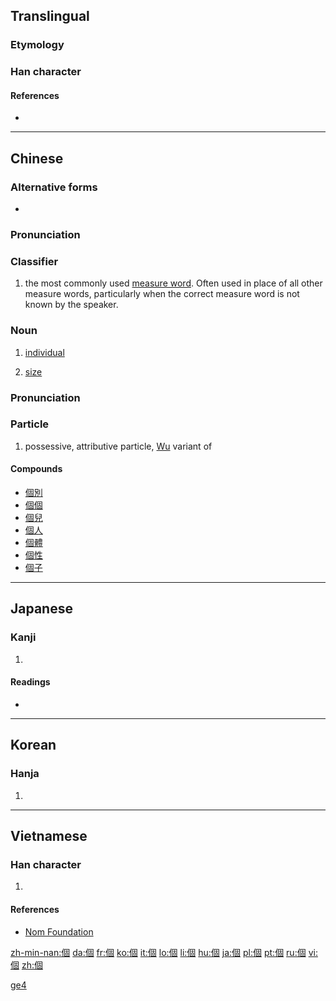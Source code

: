 {{also|个}}
==Translingual==
{{stroke order|type=animate}}
{{zh-hanzi-box|[[个]]|個}} 

===Etymology===
{{Han compound|亻|固|c1=s|c2=p|ls=psc}}

===Han character===
{{Han char|rn=9|rad=人|as=08|sn=10|four=2620<sub>0</sub>|canj=人田十口 (OWJR)|ids=⿰[[亻]][[固]]}}

====References====
* {{Han ref|kx=0107.170|dkj=00758|dj=0228.020|hdz=10178.030|uh=500B|ud=20491|bh=ADD3|bd=44499}}

----

==Chinese==
{{zh-hanzi-box|[[个]]|[[個]]／[[箇]]}}

===Alternative forms===
* {{zh-l|箇}}

===Pronunciation===
{{zh-pron
|m=gè,ge
|c=go3
|h=poj=[[kè]], [[kài]]
|mn=kò
|w=5geq,5hheq,4eq,2ku
|ma=zh-gè.ogg
|cat=cl
}}

===Classifier===
{{zh-cls}}

# the most commonly used [[measure word]]. Often used in place of all other measure words, particularly when the correct measure word is not known by the speaker.
#: {{zh-usex|我 有 一 個 問題。|I have a question.|link=yes}}

===Noun===
{{zh-noun}}

# [[individual]]
#: {{zh-usex|個{gè}人|an individual|link=yes}}
#: {{zh-usex|個{gè}別|individual, respective|link=yes}}
#: {{zh-usex|個{gè}體|individuality|link=yes}}
# [[size]]
#: {{zh-usex|個{gè}兒{r}|size|link=yes}}
#: {{zh-usex|個{gè}子{zi}|height, stature|link=yes}}


===Pronunciation===
{{zh-pron
|w=5geq,5hheq,4eq,2ku
|cat=part
}}

===Particle===
{{zh-particle}}

# {{cx|Wu|lang=zh}} possessive, attributive particle, [[Wu]] variant of {{zh-l|的||de}}

====Compounds====
*[[個別]]
*[[個個]]
*[[個兒]]
*[[個人]]
*[[個體]]
*[[個性]]
*[[個子]]

[[Category:Beginning Mandarin|ge4]]

----

==Japanese==

===Kanji===
{{ja-kanji|grade=5|rs=人08}}

# {{defn|lang=ja|sort=人08}}

====Readings====
* {{ja-readings|on=[[こ]] (ko), [[か]] (ka)|kun=[[こ]] (ko)}}

----

==Korean==

===Hanja===
{{ko-hanja|hangeul=개|rv=|mr=kae}}

# {{defn|lang=ko|sort=人08}}

----

==Vietnamese==

===Han character===
{{vi-hantu|[[cá]], [[cái]]|rs=人08}}

# {{defn|lang=vi|sort=人08}}

====References====
*[http://nomfoundation.org/common/nom_details.php?codepoint=500b Nom Foundation]

[[zh-min-nan:個]]
[[da:個]]
[[fr:個]]
[[ko:個]]
[[it:個]]
[[lo:個]]
[[li:個]]
[[hu:個]]
[[ja:個]]
[[pl:個]]
[[pt:個]]
[[ru:個]]
[[vi:個]]
[[zh:個]]